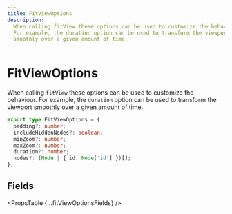 ```yaml
---
title: FitViewOptions
description:
  When calling fitView these options can be used to customize the behaviour.
  For example, the duration option can be used to transform the viewport
  smoothly over a given amount of time.
---
```



# FitViewOptions

When calling `fitView` these options can be used to customize the behaviour. For example, the `duration` option can be used to transform the viewport smoothly over a given amount of time.

```ts
export type FitViewOptions = {
  padding?: number;
  includeHiddenNodes?: boolean;
  minZoom?: number;
  maxZoom?: number;
  duration?: number;
  nodes?: (Node | { id: Node['id'] })[];
};
```

## Fields

<PropsTable {...fitViewOptionsFields} />
